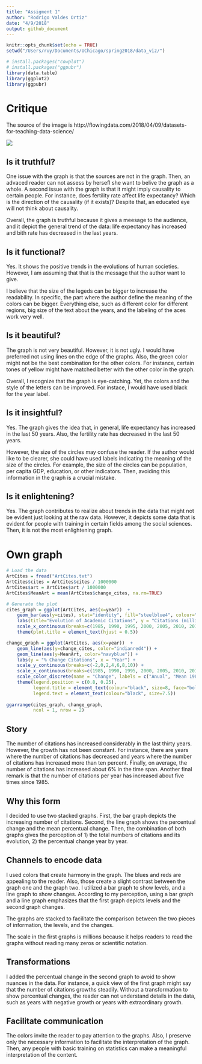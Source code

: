 ```yaml
---
title: "Assigment 1"
author: "Rodrigo Valdes Ortiz"
date: "4/9/2018"
output: github_document
---
```


```r
knitr::opts_chunk$set(echo = TRUE)
setwd("/Users/ruy/Documents/UChicago/spring2018/data_viz/")
```


```r
# install.packages("cowplot")
# install.packages("ggpubr")
library(data.table)
library(ggplot2)
library(ggpubr)

```

# Critique

The source of the image is http://flowingdata.com/2018/04/09/datasets-for-teaching-data-science/

![](critique_gap_minder.png)

## Is it truthful?
One issue with the graph is that the sources are not in the graph. Then, an advaced reader can not assess by hersefl she want to belive the graph as a whole. A second issue with the graph is that it might imply causality to certain people. For instance, does fertility rate affect life expectancy? Which is the direction of the causality (if it exists)? Despite that, an educated eye will not think about causality.

Overall, the graph is truthful because it gives a meesage to the audience, and it depict the general trend of the data: life expectancy has increased and bith rate has decreased in the last years.

## Is it functional?
Yes. It shows the positive trends in the evolutions of human societies. However, I am assuming that that is the message that the author want to give. 

I believe that the size of the legeds can be bigger to increase the readability. In specific, the part where the author define the meaning of the colors can be bigger. Everything else, such as different color for different regions, big size of the text about the years, and the labeling of the aces work very well.

## Is it beautiful?
The graph is not very beautiful. However, it is not ugly. I would have preferred not using lines on the edge of the graphs. Also, the green color might not be the best combination for the other colors. For instance, certain tones of yellow might have matched better with the other color in the graph. 

Overall, I recognize that the graph is eye-catching. Yet, the colors and the style of the letters can be improved. For instace, I would have used black for the year label.

## Is it insightful?
Yes. The graph gives the idea that, in general, life expectancy has increased in the last 50 years. Also, the fertility rate has decreased in the last 50 years. 

However, the size of the circles may confuse the reader. If the author would like to be clearer, she could have used labels indicating the meaning of the size of the circles. For example, the size of the circles can be population, per capita GDP, education, or other indicators. Then, avoiding this information in the graph is a crucial mistake.

## Is it enlightening?
Yes. The graph contributes to realize about trends in the data that might not be evident just looking at the raw data. However, it depicts some data that is evident for people with training in certain fields among the social sciences. Then, it is not the most enlightening graph.


# Own graph

```r
# Load the data
ArtCites = fread("ArtCites.txt")
ArtCites$cites = ArtCites$cites / 1000000
ArtCites$art = ArtCites$art / 1000000
ArtCites$MeanArt = mean(ArtCites$change_cites, na.rm=TRUE)
```


```r
# Generate the plot
cites_graph = ggplot(ArtCites, aes(x=year))  + 
    geom_bar(aes(y=cites), stat="identity", fill="steelblue4", colour="steelblue4") +
    labs(title="Evolution of Academic Citations", y = "Citations (millions)", x = " ", colour = "Variables") +
    scale_x_continuous(breaks=c(1985, 1990, 1995, 2000, 2005, 2010, 2015)) +
    theme(plot.title = element_text(hjust = 0.5))

change_graph = ggplot(ArtCites, aes(x=year))  + 
    geom_line(aes(y=change_cites, color="indianred4")) +
    geom_line(aes(y=MeanArt, color="navyblue")) +
    labs(y = "% Change Citations", x = "Year") +
    scale_y_continuous(breaks=c(-2,0,2,4,6,8,10)) +
    scale_x_continuous(breaks=c(1985, 1990, 1995, 2000, 2005, 2010, 2015)) +
    scale_color_discrete(name = "Change", labels = c("Anual", "Mean 1985 - 2014")) +
    theme(legend.position = c(0.8, 0.25), 
          legend.title = element_text(colour="black", size=8, face="bold"), 
          legend.text = element_text(colour="black", size=7.5))
  
ggarrange(cites_graph, change_graph,
          ncol = 1, nrow = 2)

```

## Story
The number of citations has increased considerably in the last thirty years. However, the growth has not been constant. For instance, there are years where the number of citations has decreased and years where the number of citations has increased more than ten percent. Finally, on average, the number of citations has increased about 6% in the time span. Another final remark is that the number of citations per year has increased about five times since 1985.

## Why this form
I decided to use two stacked graphs. First, the bar graph depicts the increasing number of citations. Second, the line graph shows the percentual change and the mean percentual change. Then, the combination of both graphs gives the perception of 1) the total numbers of citations and its evolution, 2) the percentual change year by year. 

## Channels to encode data
I used colors that create harmony in the graph. The blues and reds are appealing to the reader. Also, those create a slight contrast between the graph one and the graph two.  I utilized a bar graph to show levels, and a line graph to show changes. According to my perception, using a bar graph and a line graph emphasizes that the first graph depicts levels and the second graph changes. 

The graphs are stacked to facilitate the comparison between the two pieces of information, the levels, and the changes.

The scale in the first graphs is millions because it helps readers to read the graphs without reading many zeros or scientific notation. 

## Transformations
I added the percentual change in the second graph to avoid to show nuances in the data. For instance, a quick view of the first graph might say that the number of citations growths steadily. Without a transformation to show percentual changes, the reader can not understand details in the data, such as years with negative growth or years with extraordinary growth.

## Facilitate communication
The colors invite the reader to pay attention to the graphs. Also, I preserve only the necessary information to facilitate the interpretation of the graph. Then, any people with basic training on statistics can make a meaningful interpretation of the content.

